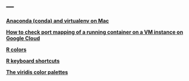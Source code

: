 ---
---

<link rel="stylesheet" href="styles.css" type="text/css">

__[Anaconda (conda) and virtualenv on Mac](./2019-08-26-conda_virtualenv.html)__

__[How to check port mapping of a running container on a VM instance on Google Cloud](./2019-08-27-Port_Mapping_Container.html)__

__[R colors](chrome-extension://oemmndcbldboiebfnladdacbdfmadadm/http://www.stat.columbia.edu/~tzheng/files/Rcolor.pdf)__

__[R keyboard shortcuts](https://support.rstudio.com/hc/en-us/articles/200711853-Keyboard-Shortcuts)__

__[The viridis color palettes](https://cran.r-project.org/web/packages/viridis/vignettes/intro-to-viridis.html)__